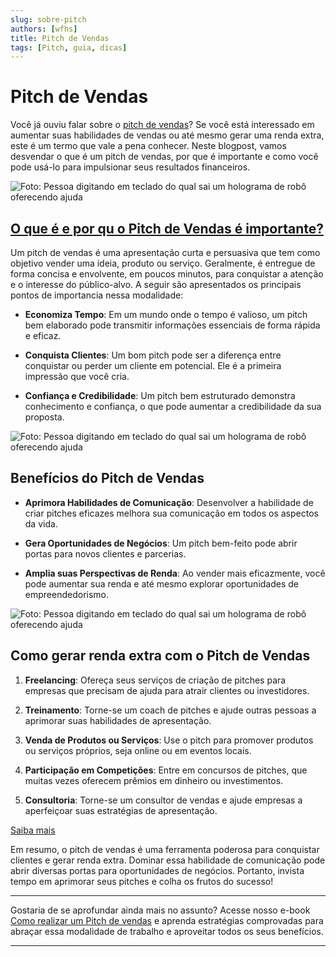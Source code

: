 ```yaml
---
slug: sobre-pitch
authors: [wfhs]
title: Pitch de Vendas
tags: [Pitch, guia, dicas]
---
```


# Pitch de Vendas

Você já ouviu falar sobre o [pitch de vendas](https://wfhs.my.canva.site/pitch-vendas)? Se você está interessado em aumentar suas habilidades de vendas ou até mesmo gerar uma renda extra, este é um termo que vale a pena conhecer. Neste blogpost, vamos desvendar o que é um pitch de vendas, por que é importante e como você pode usá-lo para impulsionar seus resultados financeiros.

![Foto: Pessoa digitando em teclado do qual sai um holograma de robô oferecendo ajuda](./img/pitch.jpg#rounded)

## [O que é e por qu o Pitch de Vendas é importante?](https://wfhs.my.canva.site/pitch-vendas)

Um pitch de vendas é uma apresentação curta e persuasiva que tem como objetivo vender uma ideia, produto ou serviço. Geralmente, é entregue de forma concisa e envolvente, em poucos minutos, para conquistar a atenção e o interesse do público-alvo. A seguir são apresentados os principais pontos de importancia nessa modalidade:

- **Economiza Tempo**: Em um mundo onde o tempo é valioso, um pitch bem elaborado pode transmitir informações essenciais de forma rápida e eficaz.

- **Conquista Clientes**: Um bom pitch pode ser a diferença entre conquistar ou perder um cliente em potencial. Ele é a primeira impressão que você cria.

- **Confiança e Credibilidade**: Um pitch bem estruturado demonstra conhecimento e confiança, o que pode aumentar a credibilidade da sua proposta.

![Foto: Pessoa digitando em teclado do qual sai um holograma de robô oferecendo ajuda](./img/pitch1.jpg#rounded)

## Benefícios do Pitch de Vendas

- **Aprimora Habilidades de Comunicação**: Desenvolver a habilidade de criar pitches eficazes melhora sua comunicação em todos os aspectos da vida.

- **Gera Oportunidades de Negócios**: Um pitch bem-feito pode abrir portas para novos clientes e parcerias.

- **Amplia suas Perspectivas de Renda**: Ao vender mais eficazmente, você pode aumentar sua renda e até mesmo explorar oportunidades de empreendedorismo.

![Foto: Pessoa digitando em teclado do qual sai um holograma de robô oferecendo ajuda](./img/pitch2.jpg#rounded)

## Como gerar renda extra com o Pitch de Vendas

1. **Freelancing**: Ofereça seus serviços de criação de pitches para empresas que precisam de ajuda para atrair clientes ou investidores.

2. **Treinamento**: Torne-se um coach de pitches e ajude outras pessoas a aprimorar suas habilidades de apresentação.

3. **Venda de Produtos ou Serviços**: Use o pitch para promover produtos ou serviços próprios, seja online ou em eventos locais.

4. **Participação em Competições**: Entre em concursos de pitches, que muitas vezes oferecem prêmios em dinheiro ou investimentos.

5. **Consultoria**: Torne-se um consultor de vendas e ajude empresas a aperfeiçoar suas estratégias de apresentação.

[<Link className="button button--primary button--lg"> Saiba mais</Link>](https://wfhs.my.canva.site/pitch-vendas)

Em resumo, o pitch de vendas é uma ferramenta poderosa para conquistar clientes e gerar renda extra. Dominar essa habilidade de comunicação pode abrir diversas portas para oportunidades de negócios. Portanto, invista tempo em aprimorar seus pitches e colha os frutos do sucesso!

<hr/>
Gostaria de se aprofundar ainda mais no assunto? Acesse nosso e-book <a href="https://wfhs.my.canva.site/pitch-vendas">Como realizar um Pitch de vendas</a> e aprenda estratégias comprovadas para abraçar essa modalidade de trabalho e aproveitar todos os seus benefícios.<br />

<hr/>
